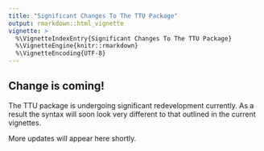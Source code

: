```yaml
---
title: "Significant Changes To The TTU Package"
output: rmarkdown::html_vignette
vignette: >
  %\VignetteIndexEntry{Significant Changes To The TTU Package}
  %\VignetteEngine{knitr::rmarkdown}
  %\VignetteEncoding{UTF-8}
---
```


## Change is coming!

The TTU package is undergoing significant redevelopment currently. As a result the syntax will soon look very different to that outlined in the current vignettes.

More updates will appear here shortly.

